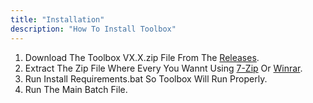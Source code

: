 ```yaml
---
title: "Installation"
description: "How To Install Toolbox"
---
```


1. Download The Toolbox VX.X.zip File From The [Releases](https://github.com/SimonGhost1012/ToolBox/releases).
2. Extract The Zip File Where Every You Wannt Using [7-Zip](https://7-zip.com/download.html) Or [Winrar](https://www.win-rar.com/download.html).
3. Run Install Requirements.bat So Toolbox Will Run Properly.
4. Run The Main Batch File.